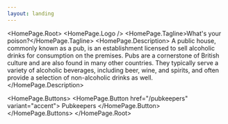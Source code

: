 ```yaml
---
layout: landing
---
```



<HomePage.Root>
  <HomePage.Logo />
  <HomePage.Tagline>What's your poison?</HomePage.Tagline>
  <HomePage.Description>
    A public house, commonly known as a pub, is an establishment licensed to
    sell alcoholic drinks for consumption on the premises. Pubs are a
    cornerstone of British culture and are also found in many other countries.
    They typically serve a variety of alcoholic beverages, including beer, wine,
    and spirits, and often provide a selection of non-alcoholic drinks as well.
  </HomePage.Description>

  <HomePage.Buttons>
    <HomePage.Button href="/pubkeepers" variant="accent">
      Pubkeepers
    </HomePage.Button>
  </HomePage.Buttons>
</HomePage.Root>
